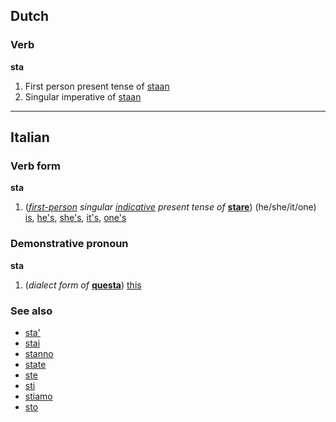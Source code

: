 ==Dutch==
===Verb===
'''sta'''

# First person present tense of [[staan]]
# Singular imperative of [[staan]]

----
==Italian==
===Verb form===
'''sta'''

#(''[[first-person]] singular [[indicative]] present tense of'' '''[[stare#Italian|stare]]''') (he/she/it/one) [[is]], [[he's]], [[she's]], [[it's]], [[one's]]

===Demonstrative pronoun===
'''sta'''

#(''dialect form of'' '''[[questa]]''') [[this]]

===See also===
*[[sta']]
*[[stai]]
*[[stanno]]
*[[state#Italian|state]]
*[[ste]]
*[[sti]]
*[[stiamo]]
*[[sto]]